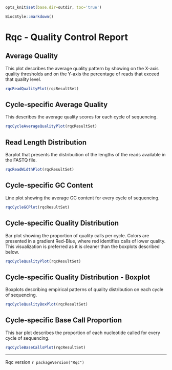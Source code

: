 ```r
opts_knit$set(base.dir=outdir, toc='true')
```
```r
BiocStyle::markdown()
```

# Rqc - Quality Control Report

## Average Quality
This plot describes the average quality pattern by showing on the
X-axis quality thresholds and on the Y-axis the percentage of reads
that exceed that quality level.
```r
rqcReadQualityPlot(rqcResultSet)
```

## Cycle-specific Average Quality
This describes the average quality scores for each cycle of sequencing.
```r
rqcCycleAverageQualityPlot(rqcResultSet)
```

## Read Length Distribution
Barplot that presents the distribuition of the lengths of the reads available in the FASTQ file.
```r
rqcReadWidthPlot(rqcResultSet)
```

## Cycle-specific GC Content
Line plot showing the average GC content for every cycle of sequencing.
```r
rqcCycleGCPlot(rqcResultSet)
```

## Cycle-specific Quality Distribution
Bar plot showing the proportion of quality calls per cycle. Colors are
presented in a gradient Red-Blue, where red identifies calls of lower
quality. This visualization is preferred as it is cleaner than the
boxplots described below.
```r
rqcCycleQualityPlot(rqcResultSet)
```

## Cycle-specific Quality Distribution - Boxplot
Boxplots describing empirical patterns of quality distribution on each cycle of sequencing.
```r
rqcCycleQualityBoxPlot(rqcResultSet)
```

## Cycle-specific Base Call Proportion
This bar plot describes the proportion of each nucleotide called for every cycle of sequencing.
```r
rqcCycleBaseCallsPlot(rqcResultSet)
```

------
Rqc version `r packageVersion("Rqc")`
